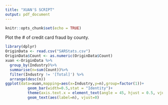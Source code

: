 ```yaml
---
title: "XUAN'S SCRIPT"
output: pdf_document
---
```


```r
knitr::opts_chunk$set(echo = TRUE)
```
 
 Plot the # of credit card fraud by county.
```r
library(dplyr)
OriginData <- read.csv("SARStats.csv") 
OriginData$Count <- as.numeric(OriginData$Count)
xuan <-OriginData %>%
  group_by(Industry)%>%
  summarise(n=sum(Count))%>%
  filter(Industry != '[Total]') %>%
  arrange(desc(n))
ggplot(data=xuan,mapping=aes(x=Industry,y=n),group=factor(1))+ 
          geom_bar(width=0.5,stat = "Identity")+
          theme(axis.text.x = element_text(angle = 45, hjust = 0.5, vjust = 0.5))+
          geom_text(aes(label=n), vjust=0) 
          
```

